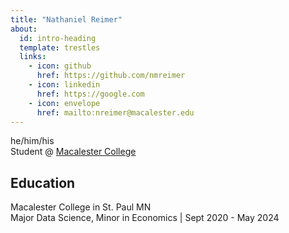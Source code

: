 ```yaml
---
title: "Nathaniel Reimer"
about:
  id: intro-heading
  template: trestles
  links:
    - icon: github
      href: https://github.com/nmreimer
    - icon: linkedin
      href: https://google.com
    - icon: envelope
      href: mailto:nreimer@macalester.edu
---
```

:::{#intro-heading}

he/him/his  
Student @ <a href="https://www.macalester.edu/" target="_blank" rel="noopener">Macalester College</a>

## Education
Macalester College in St. Paul MN <br>
Major Data Science, Minor in Economics | Sept 2020 - May 2024



:::

